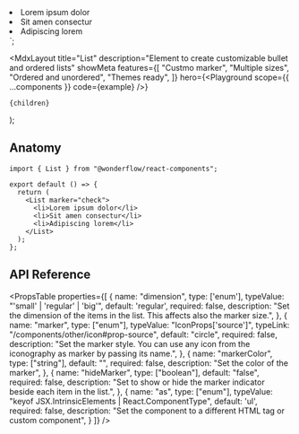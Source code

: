 
  <li>Lorem ipsum dolor</li>
  <li>Sit amen consectur</li>
  <li>Adipiscing lorem</li>
</List>`;

  <MdxLayout
    title="List"
    description="Element to create customizable bullet and ordered lists"
    showMeta
    features={[
      "Custmo marker",
      "Multiple sizes",
      "Ordered and unordered",
      "Themes ready",
    ]}
    hero={<Playground scope={{ ...components }} code={example} />}
  >
    {children}
  </MdxLayout>
);

## Anatomy

```tsx highlight=1,5-9
import { List } from "@wonderflow/react-components";

export default () => {
  return (
    <List marker="check">
      <li>Lorem ipsum dolor</li>
      <li>Sit amen consectur</li>
      <li>Adipiscing lorem</li>
    </List>
  );
};
```

## API Reference

<PropsTable
  properties={[
    {
      name: "dimension",
      type: ['enum'],
      typeValue: "'small' | 'regular' | 'big'",
      default: 'regular',
      required: false,
      description: "Set the dimension of the items in the list. This affects also the marker size.",
    },
    {
      name: "marker",
      type: ["enum"],
      typeValue: "IconProps['source']",
      typeLink: "/components/other/icon#prop-source",
      default: "circle",
      required: false,
      description: "Set the marker style. You can use any icon from the iconography as marker by passing its name.",
    },
    {
      name: "markerColor",
      type: ["string"],
      default: "",
      required: false,
      description: "Set the color of the marker",
    },
    {
      name: "hideMarker",
      type: ["boolean"],
      default: "false",
      required: false,
      description: "Set to show or hide the marker indicator beside each item in the list.",
    },
    {
      name: "as",
      type: ["enum"],
      typeValue: "keyof JSX.IntrinsicElements | React.ComponentType<any>",
      default: 'ul',
      required: false,
      description:
        "Set the component to a different HTML tag or custom component",
    }
  ]}
/>
